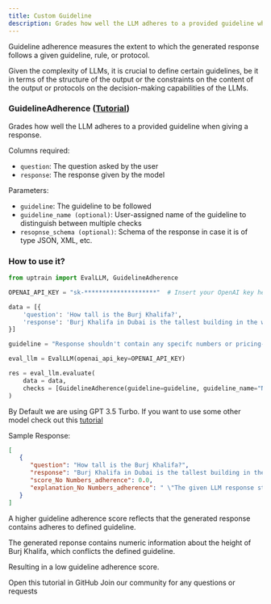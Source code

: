 ```yaml
---
title: Custom Guideline
description: Grades how well the LLM adheres to a provided guideline when giving a response.
---
```


Guideline adherence measures the extent to which the generated response follows a given guideline, rule, or protocol. 

Given the complexity of LLMs, it is crucial to define certain guidelines, be it in terms of the structure of the output or the constraints on the content of the output or protocols on the decision-making capabilities of the LLMs.



### GuidelineAdherence  ([Tutorial](https://github.com/uptrain-ai/uptrain/blob/main/examples/checks/custom/guideline_adherence.ipynb))

Grades how well the LLM adheres to a provided guideline when giving a response.

Columns required:
- `question`: The question asked by the user
- `response`: The response given by the model

Parameters:
- `guideline`: The guideline to be followed
- `guideline_name (optional)`: User-assigned name of the guideline to distinguish between multiple checks
- `resopnse_schema (optional)`: Schema of the response in case it is of type JSON, XML, etc.

### How to use it?

```python
from uptrain import EvalLLM, GuidelineAdherence

OPENAI_API_KEY = "sk-********************"  # Insert your OpenAI key here

data = [{
    'question': 'How tall is the Burj Khalifa?',
    'response': 'Burj Khalifa in Dubai is the tallest building in the world. It stands at a height of 828 meters (2,717 feet).'
}]

guideline = "Response shouldn't contain any specifc numbers or pricing-related information."

eval_llm = EvalLLM(openai_api_key=OPENAI_API_KEY)

res = eval_llm.evaluate(
    data = data,
    checks = [GuidelineAdherence(guideline=guideline, guideline_name="No Numbers")]
)
```
<Info>By Default we are using GPT 3.5 Turbo. If you want to use some other model check out this [tutorial](https://github.com/uptrain-ai/uptrain/blob/main/examples/open_source_evaluator_tutorial.ipynb)</Info>

Sample Response:
```json
[
   {
      "question": "How tall is the Burj Khalifa?",
      "response": "Burj Khalifa in Dubai is the tallest building in the world. It stands at a height of 828 meters (2,717 feet).",
      "score_No Numbers_adherence": 0.0,
      "explanation_No Numbers_adherence": " \"The given LLM response strictly violates the given guideline because it contains specific numerical information about the height of Burj Khalifa in Dubai. The response states that the building stands at a height of 828 meters (2,717 feet), which directly contradicts the guideline's instruction to avoid including specific numbers. Therefore, the response fails to adhere to the guideline by including pricing-related information.\""
   }
]
```
<Note>A higher guideline adherence score reflects that the generated response contains adheres to defined guideline.</Note>

The generated reponse contains numeric information about the height of Burj Khalifa, which conflicts the defined guideline.

Resulting in a low guideline adherence score.

<CardGroup cols={2}>
  <Card
    title="Tutorial"
    href="https://github.com/uptrain-ai/uptrain/blob/main/examples/checks/custom/guideline_adherence.ipynb"
    icon="github"
    color="#808080"
  >
    Open this tutorial in GitHub
  </Card>
  <Card
    title="Have Questions?"
    href="https://join.slack.com/t/uptraincommunity/shared_invite/zt-1yih3aojn-CEoR_gAh6PDSknhFmuaJeg"
    icon="slack"
    color="#808080"
  >
    Join our community for any questions or requests
  </Card>
</CardGroup>